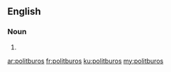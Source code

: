 ==English==

===Noun===
{{head|en|plural}}

# {{plural of|politburo|lang=en}}

[[ar:politburos]]
[[fr:politburos]]
[[ku:politburos]]
[[my:politburos]]